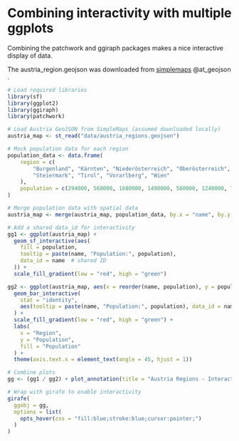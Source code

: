# Combining interactivity with multiple ggplots

Combining the patchwork and ggiraph packages makes a nice interactive display of data. 

The austria_region.geojson was downloaded from [simplemaps](https://simplemaps.com/gis/country/at) @at_geojson .

```r
# Load required libraries
library(sf)
library(ggplot2)
library(ggiraph)
library(patchwork)

# Load Austria GeoJSON from SimpleMaps (assumed downloaded locally)
austria_map <- st_read("data/austria_regions.geojson")

# Mock population data for each region
population_data <- data.frame(
    region = c(
        "Burgenland", "Kärnten", "Niederösterreich", "Oberösterreich", "Salzburg",
        "Steiermark", "Tirol", "Vorarlberg", "Wien"
    ),
    population = c(294000, 560000, 1680000, 1490000, 560000, 1240000, 760000, 400000, 1900000)
)

# Merge population data with spatial data
austria_map <- merge(austria_map, population_data, by.x = "name", by.y = "region")

# Add a shared data_id for interactivity
gg1 <- ggplot(austria_map) +
  geom_sf_interactive(aes(
    fill = population,
    tooltip = paste(name, "Population:", population),
    data_id = name  # shared ID
  )) +
  scale_fill_gradient(low = "red", high = "green")

gg2 <- ggplot(austria_map, aes(x = reorder(name, population), y = population, fill = population)) +
  geom_bar_interactive(
    stat = "identity",
    aes(tooltip = paste(name, "Population:", population), data_id = name)  # same ID
  ) +
  scale_fill_gradient(low = "red", high = "green") + 
  labs(
    x = "Region",
    y = "Population",
    fill = "Population"
  ) +
  theme(axis.text.x = element_text(angle = 45, hjust = 1))

# Combine plots
gg <- (gg1 / gg2) + plot_annotation(title = "Austria Regions - Interactive Population Overview")

# Wrap with girafe to enable interactivity
girafe(
  ggobj = gg,
  options = list(
    opts_hover(css = "fill:blue;stroke:blue;cursor:pointer;")
  )
)

```